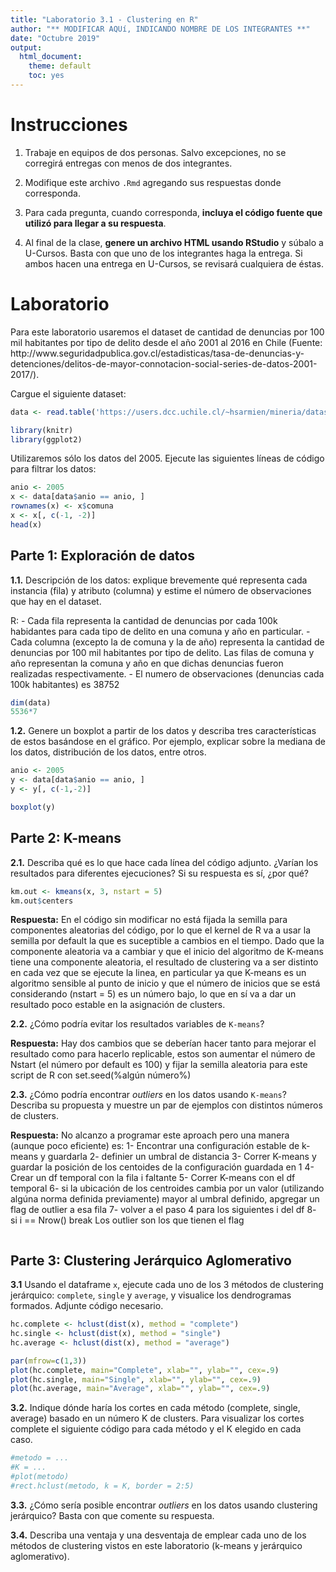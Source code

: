 ```yaml
---
title: "Laboratorio 3.1 - Clustering en R"
author: "** MODIFICAR AQUí, INDICANDO NOMBRE DE LOS INTEGRANTES **"
date: "Octubre 2019"
output: 
  html_document: 
    theme: default
    toc: yes
---
```



# Instrucciones

1. Trabaje en equipos de dos personas. Salvo excepciones, no se corregirá entregas con menos de dos integrantes.

2. Modifique este archivo `.Rmd` agregando sus respuestas donde corresponda.

3. Para cada pregunta, cuando corresponda, **incluya el código fuente que utilizó para llegar a su respuesta**.

4. Al final de la clase, **genere un archivo HTML usando RStudio** y súbalo a U-Cursos.
   Basta con que uno de los integrantes haga la entrega. Si ambos hacen una entrega en U-Cursos, se revisará cualquiera de éstas.

# Laboratorio

Para este laboratorio usaremos el dataset de cantidad de denuncias por 100 mil habitantes por tipo de delito desde el año 2001 al 2016 en Chile (Fuente: http://www.seguridadpublica.gov.cl/estadisticas/tasa-de-denuncias-y-detenciones/delitos-de-mayor-connotacion-social-series-de-datos-2001-2017/). 

Cargue el siguiente dataset:

```r
data <- read.table('https://users.dcc.uchile.cl/~hsarmien/mineria/datasets/denuncias-2001-2016.txt')
```


```r
library(knitr)
library(ggplot2)
```

Utilizaremos sólo los datos del 2005. Ejecute las siguientes líneas de código para filtrar los datos:

```r
anio <- 2005
x <- data[data$anio == anio, ]
rownames(x) <- x$comuna
x <- x[, c(-1, -2)]
head(x)
```


## Parte 1: Exploración de datos

**1.1.** Descripción de los datos: explique brevemente qué representa cada instancia (fila) y atributo (columna) y estime el número de observaciones que hay en el dataset.

R: 
- Cada fila representa la cantidad de denuncias por cada 100k habidantes para cada tipo de delito en una comuna y año en particular.
- Cada columna (excepto la de comuna y la de año) representa la cantidad de denuncias por 100 mil habitantes por tipo de delito. Las filas de comuna y año representan la comuna y año en que dichas denuncias fueron realizadas respectivamente.
- El numero de observaciones (denuncias cada 100k habitantes) es 38752
```r
dim(data)
5536*7
```

**1.2.** Genere un boxplot a partir de los datos y describa tres características de estos basándose en el gráfico. Por ejemplo, explicar sobre la mediana de los datos, distribución de los datos, entre otros.

```r

anio <- 2005
y <- data[data$anio == anio, ]
y <- y[, c(-1,-2)]

boxplot(y)
```


## Parte 2: K-means

**2.1.** Describa qué es lo que hace cada línea del código adjunto. ¿Varían los resultados para diferentes ejecuciones? Si su respuesta es sí, ¿por qué?

```r
km.out <- kmeans(x, 3, nstart = 5)
km.out$centers
```

**Respuesta:**
En el código sin modificar no está fijada la semilla para componentes aleatorias del código, por lo que el kernel de R va a usar la semilla por default la que es suceptible a cambios en el tiempo. Dado que la componente aleatoria va a cambiar y que el inicio del algoritmo de K-means tiene una componente aleatoria, el resultado de clustering va a ser distinto en cada vez que se ejecute la linea, en particular ya que K-means es un algoritmo sensible al punto de inicio y que el número de inicios que se está considerando (nstart = 5) es un número bajo, lo que en sí va a dar un resultado poco estable en la asignación de clusters.


**2.2.** ¿Cómo podría evitar los resultados variables de `K-means`?

**Respuesta:**
Hay dos cambios que se deberían hacer tanto para mejorar el resultado como para hacerlo replicable, estos son aumentar el número de Nstart (el número por default es 100) y fijar la semilla aleatoria para este script de R con set.seed(%algún número%)

**2.3.** ¿Cómo podría encontrar *outliers* en los datos usando `K-means`? Describa su propuesta y muestre un par de ejemplos con distintos números de clusters.


**Respuesta:**
No alcanzo a programar este aproach pero una manera (aunque poco eficiente) es: 
1- Encontrar una configuración estable de k-means y guardarla
2- definier un umbral de distancia
3- Correr K-means y guardar la posición de los centoides de la configuración guardada en 1
4- Crear un df temporal con la fila i faltante
5- Correr K-means con el df temporal
6- si la ubicación de los centroides cambia por un valor (utilizando algúna norma definida previamente) mayor al umbral definido, apgregar un flag de outlier a esa fila
7- volver a el paso 4 para los siguientes i del df
8- si i == Nrow() break
Los outlier son los que tienen el flag
```r

```

## Parte 3: Clustering Jerárquico Aglomerativo

**3.1** Usando el dataframe `x`, ejecute cada uno de los 3 métodos de clustering jerárquico: `complete`, `single` y `average`, y visualice los dendrogramas formados. Adjunte código necesario.
```r
hc.complete <- hclust(dist(x), method = "complete")
hc.single <- hclust(dist(x), method = "single")
hc.average <- hclust(dist(x), method = "average")

par(mfrow=c(1,3))
plot(hc.complete, main="Complete", xlab="", ylab="", cex=.9)
plot(hc.single, main="Single", xlab="", ylab="", cex=.9)
plot(hc.average, main="Average", xlab="", ylab="", cex=.9)
```

**3.2.** Indique dónde haría los cortes en cada método (complete, single, average) basado en un número K de clusters. Para visualizar los cortes complete el siguiente código para cada método y el K elegido en cada caso.
```r
#metodo = ...
#K = ...
#plot(metodo)
#rect.hclust(metodo, k = K, border = 2:5)
```

**3.3.** ¿Cómo sería posible encontrar *outliers* en los datos usando clustering jerárquico? Basta con que comente su respuesta.


**3.4.** Describa una ventaja y una desventaja de emplear cada uno de los métodos de clustering vistos en este laboratorio (k-means y jerárquico aglomerativo).


